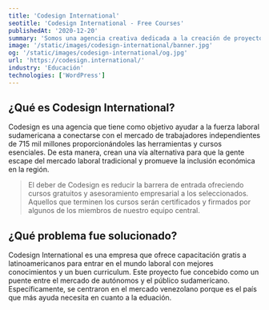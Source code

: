 ```yaml
---
title: 'Codesign International'
seotitle: 'Codesign International - Free Courses'
publishedAt: '2020-12-20'
summary: 'Somos una agencia creativa dedicada a la creación de proyectos significativos. Nuestro equipo está listo para hacer su trabajo y hacerlo de la mejor manera.'
image: '/static/images/codesign-international/banner.jpg'
og: '/static/images/codesign-international/og.jpg'
url: 'https://codesign.international/'
industry: 'Educación'
technologies: ['WordPress']
---
```


## ¿Qué es Codesign International?

Codesign es una agencia que tiene como objetivo ayudar a la fuerza laboral sudamericana a conectarse con el mercado de trabajadores independientes de 715 mil millones proporcionándoles las herramientas y cursos esenciales. De esta manera, crean una vía alternativa para que la gente escape del mercado laboral tradicional y promueve la inclusión económica en la región.

> El deber de Codesign es reducir la barrera de entrada ofreciendo cursos gratuitos y asesoramiento empresarial a los seleccionados. Aquellos que terminen los cursos serán certificados y firmados por algunos de los miembros de nuestro equipo central.

## ¿Qué problema fue solucionado?

Codesign International es una empresa que ofrece capacitación gratis a latinoamericanos para entrar en el mundo laboral con mejores conocimientos y un buen curriculum. Este proyecto fue concebido como un puente entre el mercado de autónomos y el público sudamericano. Específicamente, se centraron en el mercado venezolano porque es el país que más ayuda necesita en cuanto a la eduación.